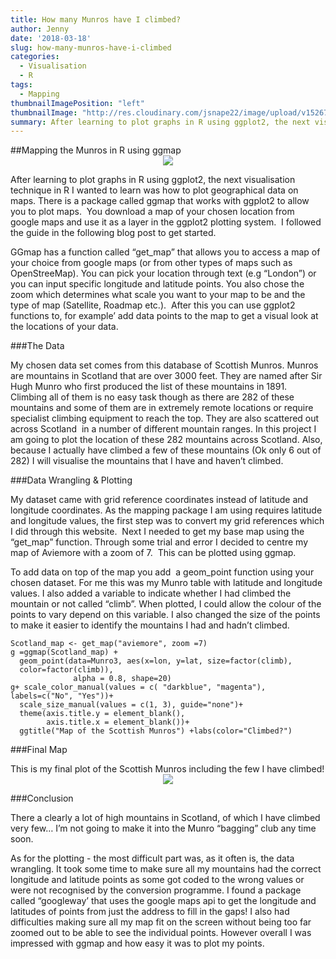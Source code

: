 ```yaml
---
title: How many Munros have I climbed?
author: Jenny
date: '2018-03-18'
slug: how-many-munros-have-i-climbed
categories:
  - Visualisation
  - R
tags:
  - Mapping
thumbnailImagePosition: "left"
thumbnailImage: "http://res.cloudinary.com/jsnape22/image/upload/v1526726363/Munros/10962619055_3dce1b7715_z.jpg"
summary: After learning to plot graphs in R using ggplot2, the next visualisation technique in R I wanted to learn was how to plot geographical data on maps. There is a package called ggmap that works with ggplot2 to allow you to plot maps. You download a map of your chosen location from google maps and use it as a layer in the ggplot2 plotting system.
---
```


##Mapping the Munros in R using ggmap
<center>
![](http://res.cloudinary.com/jsnape22/image/upload/v1526726363/Munros/10962619055_3dce1b7715_z.jpg)
</center>

After learning to plot graphs in R using ggplot2, the next visualisation technique in R I wanted to learn was how to plot geographical data on maps. There is a package called ggmap that works with ggplot2 to allow you to plot maps.  You download a map of your chosen location from google maps and use it as a layer in the ggplot2 plotting system.  I followed the guide in the following blog post to get started.

GGmap has a function called "get_map" that allows you to access a map of your choice from google maps (or from other types of maps such as OpenStreeMap). You can pick your location through text (e.g "London") or you can input specific longitude and latitude points. You also chose the zoom which determines what scale you want to your map to be and the type of map (Satellite, Roadmap etc.).  After this you can use ggplot2 functions to, for example' add data points to the map to get a visual look at the locations of your data.

###The Data

My chosen data set comes from this database of Scottish Munros. Munros are mountains in Scotland that are over 3000 feet. They are named after Sir Hugh Munro who first produced the list of these mountains in 1891. Climbing all of them is no easy task though as there are 282 of these mountains and some of them are in extremely remote locations or require specialist climbing equipment to reach the top. They are also scattered out across Scotland  in a number of different mountain ranges. In this project I am going to plot the location of these 282 mountains across Scotland. Also, because I actually have climbed a few of these mountains (Ok only 6 out of 282) I will visualise the mountains that I have and haven't climbed.

###Data Wrangling & Plotting

My dataset came with grid reference coordinates instead of latitude and longitude coordinates. As the mapping package I am using requires latitude and longitude values, the first step was to convert my grid references which I did through this website.  Next I needed to get my base map using the "get_map" function. Through some trial and error I decided to centre my map of Aviemore with a zoom of 7.  This can be plotted using ggmap.

To add data on top of the map you add  a geom_point function using your chosen dataset. For me this was my Munro table with latitude and longitude values. I also added a variable to indicate whether I had climbed the mountain or not called "climb". When plotted, I could allow the colour of the points to vary depend on this variable. I also changed the size of the points to make it easier to identify the mountains I had and hadn't climbed.

```
Scotland_map <- get_map("aviemore", zoom =7)
g =ggmap(Scotland_map) +
  geom_point(data=Munro3, aes(x=lon, y=lat, size=factor(climb), 
  color=factor(climb)),
              alpha = 0.8, shape=20)
g+ scale_color_manual(values = c( "darkblue", "magenta"), 
labels=c("No", "Yes"))+ 
  scale_size_manual(values = c(1, 3), guide="none")+
  theme(axis.title.y = element_blank(), 
        axis.title.x = element_blank())+
  ggtitle("Map of the Scottish Munros") +labs(color="Climbed?")

```

###Final Map

This is my final plot of the Scottish Munros including the few I have climbed!
<center>
![](http://res.cloudinary.com/jsnape22/image/upload/v1526726332/Munros/Munro2.png)
</center>


###Conclusion

There a clearly a lot of high mountains in Scotland, of which I have climbed very few... I'm not going to make it into the Munro "bagging" club any time soon.

As for the plotting - the most difficult part was, as it often is, the data wrangling. It took some time to make sure all my mountains had the correct longitude and latitude points as some got coded to the wrong values or were not recognised by the conversion programme. I found a package called "googleway' that uses the google maps api to get the longitude and latitudes of points from just the address to fill in the gaps! I also had difficulties making sure all my map fit on the screen without being too far zoomed out to be able to see the individual points. However overall I was impressed with ggmap and how easy it was to plot my points.